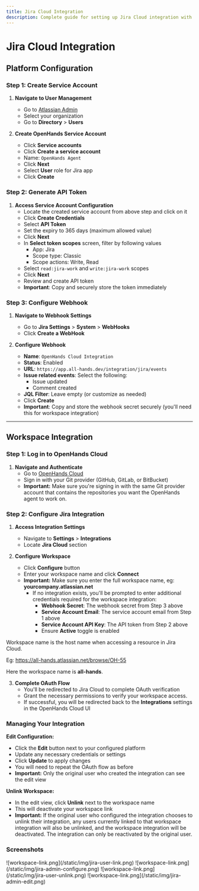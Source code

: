 ```yaml
---
title: Jira Cloud Integration
description: Complete guide for setting up Jira Cloud integration with OpenHands Cloud, including service account creation, API token generation, webhook configuration, and workspace integration setup.
---
```


# Jira Cloud Integration

<Accordion title="🛠️ Setup Instructions (Admin Only)">
  
## Platform Configuration

### Step 1: Create Service Account

1. **Navigate to User Management**
   - Go to [Atlassian Admin](https://admin.atlassian.com/)
   - Select your organization
   - Go to **Directory** > **Users**

2. **Create OpenHands Service Account**
   - Click **Service accounts**
   - Click **Create a service account**
   - Name: `OpenHands Agent`
   - Click **Next**
   - Select **User** role for Jira app
   - Click **Create**

### Step 2: Generate API Token

1. **Access Service Account Configuration**
   - Locate the created service account from above step and click on it
   - Click **Create Credentials**
   - Select **API Token**
   - Set the expiry to 365 days (maximum allowed value)
   - Click **Next**
   - In **Select token scopes** screen, filter by following values
      - App: Jira
      - Scope type: Classic
      - Scope actions: Write, Read
   - Select `read:jira-work` and `write:jira-work` scopes
   - Click **Next**
   - Review and create API token
   - **Important**: Copy and securely store the token immediately

### Step 3: Configure Webhook

1. **Navigate to Webhook Settings**
   - Go to **Jira Settings** > **System** > **WebHooks**
   - Click **Create a WebHook**

2. **Configure Webhook**
   - **Name**: `OpenHands Cloud Integration`
   - **Status**: Enabled
   - **URL**: `https://app.all-hands.dev/integration/jira/events`
   - **Issue related events**: Select the following:
     - Issue updated
     - Comment created
   - **JQL Filter**: Leave empty (or customize as needed)
   - Click **Create**
   - **Important**: Copy and store the webhook secret securely (you'll need this for workspace integration)

---

## Workspace Integration

### Step 1: Log in to OpenHands Cloud

1. **Navigate and Authenticate**
   - Go to [OpenHands Cloud](https://app.all-hands.dev/)
   - Sign in with your Git provider (GitHub, GitLab, or BitBucket)
   - **Important:** Make sure you're signing in with the same Git provider account that contains the repositories you want the OpenHands agent to work on.

### Step 2: Configure Jira Integration

1. **Access Integration Settings**
   - Navigate to **Settings** > **Integrations**
   - Locate **Jira Cloud** section

2. **Configure Workspace**
   - Click **Configure** button
   - Enter your workspace name and click **Connect**
   - **Important:** Make sure you enter the full workspace name, eg: **yourcompany.atlassian.net**
      - If no integration exists, you'll be prompted to enter additional credentials required for the workspace integration:
         - **Webhook Secret**: The webhook secret from Step 3 above
         - **Service Account Email**: The service account email from Step 1 above
         - **Service Account API Key**: The API token from Step 2 above
         - Ensure **Active** toggle is enabled

<Note>
Workspace name is the host name when accessing a resource in Jira Cloud.

Eg: https://all-hands.atlassian.net/browse/OH-55

Here the workspace name is **all-hands**.
</Note>

3. **Complete OAuth Flow**
   - You'll be redirected to Jira Cloud to complete OAuth verification
   - Grant the necessary permissions to verify your workspace access.
   - If successful, you will be redirected back to the **Integrations** settings in the OpenHands Cloud UI

### Managing Your Integration

**Edit Configuration:**
- Click the **Edit** button next to your configured platform
- Update any necessary credentials or settings
- Click **Update** to apply changes
- You will need to repeat the OAuth flow as before
- **Important:** Only the original user who created the integration can see the edit view

**Unlink Workspace:**
- In the edit view, click **Unlink** next to the workspace name
- This will deactivate your workspace link
- **Important:** If the original user who configured the integration chooses to unlink their integration, any users currently linked to that workspace integration will also be unlinked, and the workspace integration will be deactivated. The integration can only be reactivated by the original user.

</Accordion>

### Screenshots

<AccordionGroup>
<Accordion title="Workspace link flow">
![workspace-link.png](/static/img/jira-user-link.png)
</Accordion>

<Accordion title="Workspace Configure flow">
![workspace-link.png](/static/img/jira-admin-configure.png)
</Accordion>

<Accordion title="Edit view as a user">
![workspace-link.png](/static/img/jira-user-unlink.png)
</Accordion>

<Accordion title="Edit view as the workspace creator">
![workspace-link.png](/static/img/jira-admin-edit.png)
</Accordion>
</AccordionGroup>
